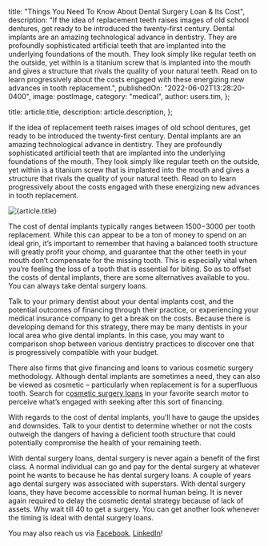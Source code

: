 
  title: "Things You Need To Know About Dental Surgery Loan & Its Cost",
  description:
    "If the idea of replacement teeth raises images of old school dentures, get ready to be introduced the twenty-first century. Dental implants are an amazing technological advance in dentistry. They are profoundly sophisticated artificial teeth that are implanted into the underlying foundations of the mouth. They look simply like regular teeth on the outside, yet within is a titanium screw that is implanted into the mouth and gives a structure that rivals the quality of your natural teeth. Read on to learn progressively about the costs engaged with these energizing new advances in tooth replacement.",
  publishedOn: "2022-06-02T13:28:20-0400",
  image: postImage,
  category: "medical",
  author: users.tim,
};

  title: article.title,
  description: article.description,
};


If the idea of replacement teeth raises images of old school dentures, get ready to be introduced the twenty-first century. Dental implants are an amazing technological advance in dentistry. They are profoundly sophisticated artificial teeth that are implanted into the underlying foundations of the mouth. They look simply like regular teeth on the outside, yet within is a titanium screw that is implanted into the mouth and gives a structure that rivals the quality of your natural teeth. Read on to learn progressively about the costs engaged with these energizing new advances in tooth replacement.

<Image src={postImage} alt={article.title} />

The cost of dental implants typically ranges between $1500-$3000 per tooth replacement. While this can appear to be a ton of money to spend on an ideal grin, it’s important to remember that having a balanced tooth structure will greatly profit your chomp, and guarantee that the other teeth in your mouth don’t compensate for the missing tooth. This is especially vital when you’re feeling the loss of a tooth that is essential for biting. So as to offset the costs of dental implants, there are some alternatives available to you. You can always take dental surgery loans.

Talk to your primary dentist about your dental implants cost, and the potential outcomes of financing through their practice, or experiencing your medical insurance company to get a break on the costs. Because there is developing demand for this strategy, there may be many dentists in your local area who give dental implants. In this case, you may want to comparison shop between various dentistry practices to discover one that is progressively compatible with your budget.

There also firms that give financing and loans to various cosmetic surgery methodology. Although dental implants are sometimes a need, they can also be viewed as cosmetic – particularly when replacement is for a superfluous tooth. Search for c[osmetic surgery loans](https://tlc.com.au/category/dental-surgery-loans/) in your favorite search motor to perceive what’s engaged with seeking after this sort of financing.

With regards to the cost of dental implants, you’ll have to gauge the upsides and downsides. Talk to your dentist to determine whether or not the costs outweigh the dangers of having a deficient tooth structure that could potentially compromise the health of your remaining teeth.

With dental surgery loans, dental surgery is never again a benefit of the first class. A normal individual can go and pay for the dental surgery at whatever point he wants to because he has dental surgery loans. A couple of years ago dental surgery was associated with superstars. With dental surgery loans, they have become accessible to normal human being. It is never again required to delay the cosmetic dental strategy because of lack of assets. Why wait till 40 to get a surgery. You can get another look whenever the timing is ideal with dental surgery loans.

You may also reach us via [Facebook](https://www.facebook.com/totallifestylecredit/), [LinkedIn](https://www.linkedin.com/company/tlc-total-lifestyle-credit/)!

